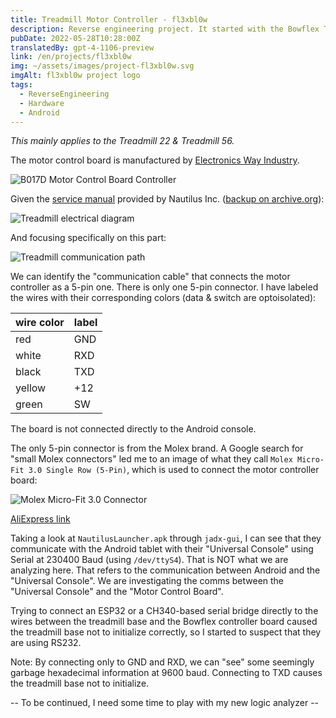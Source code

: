 ```yaml
---
title: Treadmill Motor Controller - fl3xbl0w
description: Reverse engineering project. It started with the Bowflex Treadmill 22 but ended up being generalized for any machine with Android sold by Nautilus Inc. (Nautilus, Bowflex, Schwinn).
pubDate: 2022-05-28T10:28:00Z
translatedBy: gpt-4-1106-preview
link: /en/projects/fl3xbl0w
img: ~/assets/images/project-fl3xbl0w.svg
imgAlt: fl3xbl0w project logo
tags:
  - ReverseEngineering
  - Hardware
  - Android
---
```



_This mainly applies to the Treadmill 22 & Treadmill 56._

The motor control board is manufactured by [Electronics Way Industry](https://www.ewayindustry.com/ew-dc-b017.html).

<Image src={B017D} alt="B017D Motor Control Board Controller" format="webp" />

Given the [service manual](https://download.nautilus.com/supportdocs/AM_OM/Bowflex/BFX.T10.T22.T25.T56.SM.EN.pdf) provided by Nautilus Inc. ([backup on archive.org](https://web.archive.org/web/20220409140737/https://download.nautilus.com/supportdocs/AM_OM/Bowflex/BFX.T10.T22.T25.T56.SM.EN.pdf)):

<Image
  src={TreadmillElectrical}
  alt="Treadmill electrical diagram"
  format="webp"
/>

And focusing specifically on this part:

<Image src={TreadmillComm} alt="Treadmill communication path" format="webp" />

We can identify the "communication cable" that connects the motor controller as a 5-pin one. There is only one 5-pin connector.
I have labeled the wires with their corresponding colors (data & switch are optoisolated):

| wire color | label |
| ---------- | ----- |
| red        | GND   |
| white      | RXD   |
| black      | TXD   |
| yellow     | +12   |
| green      | SW    |

The board is not connected directly to the Android console.

The only 5-pin connector is from the Molex brand. A Google search for "small Molex connectors" led me to an image of what they call `Molex Micro-Fit 3.0 Single Row (5-Pin)`, which is used to connect the motor controller board:

<Image src={Molex} alt="Molex Micro-Fit 3.0 Connector" format="webp" />

[AliExpress link](https://es.aliexpress.com/item/32902205579.html)

Taking a look at `NautilusLauncher.apk` through `jadx-gui`, I can see that they communicate with the Android tablet with their "Universal Console" using Serial at 230400 Baud (using `/dev/ttyS4`). That is NOT what we are analyzing here. That refers to the communication between Android and the "Universal Console". We are investigating the comms between the "Universal Console" and the "Motor Control Board".

Trying to connect an ESP32 or a CH340-based serial bridge directly to the wires between the treadmill base and the Bowflex controller board caused the treadmill base not to initialize correctly, so I started to suspect that they are using RS232.

Note: By connecting only to GND and RXD, we can "see" some seemingly garbage hexadecimal information at 9600 baud. Connecting to TXD causes the treadmill base not to initialize.

-- To be continued, I need some time to play with my new logic analyzer --
